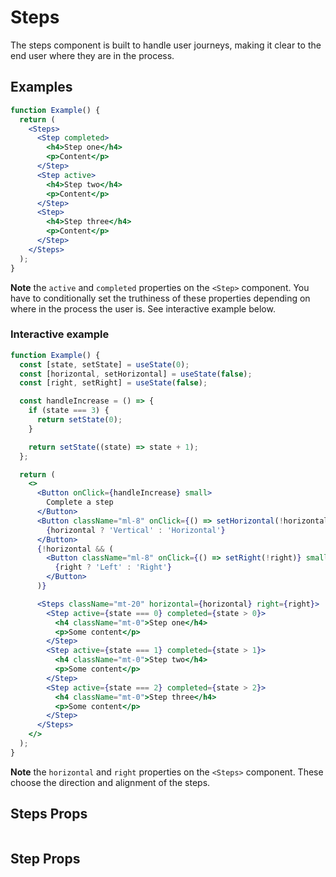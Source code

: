 
# Steps

The steps component is built to handle user journeys, making it clear to the end
user where they are in the process.

## Examples

```jsx example
function Example() {
  return (
    <Steps>
      <Step completed>
        <h4>Step one</h4>
        <p>Content</p>
      </Step>
      <Step active>
        <h4>Step two</h4>
        <p>Content</p>
      </Step>
      <Step>
        <h4>Step three</h4>
        <p>Content</p>
      </Step>
    </Steps>
  );
}
```

**Note** the `active` and `completed` properties on the `<Step>` component. You
have to conditionally set the truthiness of these properties depending on where
in the process the user is. See interactive example below.

### Interactive example

```jsx example
function Example() {
  const [state, setState] = useState(0);
  const [horizontal, setHorizontal] = useState(false);
  const [right, setRight] = useState(false);

  const handleIncrease = () => {
    if (state === 3) {
      return setState(0);
    }

    return setState((state) => state + 1);
  };

  return (
    <>
      <Button onClick={handleIncrease} small>
        Complete a step
      </Button>
      <Button className="ml-8" onClick={() => setHorizontal(!horizontal)} small>
        {horizontal ? 'Vertical' : 'Horizontal'}
      </Button>
      {!horizontal && (
        <Button className="ml-8" onClick={() => setRight(!right)} small>
          {right ? 'Left' : 'Right'}
        </Button>
      )}

      <Steps className="mt-20" horizontal={horizontal} right={right}>
        <Step active={state === 0} completed={state > 0}>
          <h4 className="mt-0">Step one</h4>
          <p>Some content</p>
        </Step>
        <Step active={state === 1} completed={state > 1}>
          <h4 className="mt-0">Step two</h4>
          <p>Some content</p>
        </Step>
        <Step active={state === 2} completed={state > 2}>
          <h4 className="mt-0">Step three</h4>
          <p>Some content</p>
        </Step>
      </Steps>
    </>
  );
}
```

**Note** the `horizontal` and `right` properties on the `<Steps>` component.
These choose the direction and alignment of the steps.

## Steps Props

```props packages/steps/src/component.tsx

```

## Step Props

```props packages/steps/src/step.tsx

```
